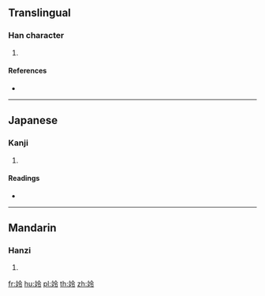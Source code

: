 {{character info/new}}
==Translingual==

===Han character===
{{Han char|rn=117|rad=立|as=05|sn=10|four=|canj=YTOII}}

# {{defn|Han|sort=立05}}

====References====
* {{Han ref|kx=0870.330|dkj=25746|dj=1301.040|hdz=42708.050|uh=7ADB|ud=31451}}

----

==Japanese==

===Kanji===
{{ja-kanji|grade=|rs=立05}}

# {{defn|lang=ja|sort=立05}}

====Readings====
* {{ja-readings|on=[[れい]] (rei), [[りょう]] (ryō)|kun=[[いく]] (iku)|nanori=}}

----

==Mandarin==

===Hanzi===
{{cmn-hanzi|pin=[[líng]] ([[ling2]])|wg=ling<sup>2</sup>}}

# {{defn|lang=cmn|sort=立05}}

[[fr:竛]]
[[hu:竛]]
[[pl:竛]]
[[th:竛]]
[[zh:竛]]
